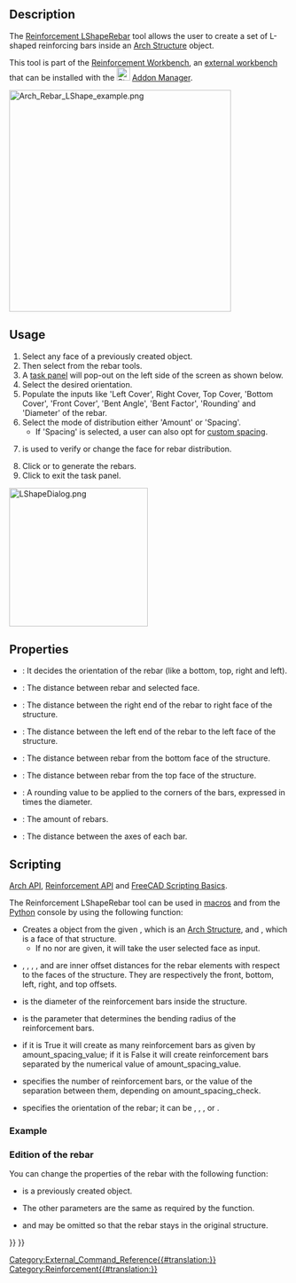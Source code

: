 <languages/>

<div class="mw-translate-fuzzy">
{{Docnav
|[[Arch_Rebar_UShape/pt-br|Armadura U]]
|[[Arch_Rebar_BentShape/pt-br|Armadura moldada]]
|[[Arch_Workbench/pt-br|Arch]]
|IconL=Arch_Rebar_UShape.svg
|IconR=Arch_Rebar_BentShape.svg
|IconC=Workbench_Arch.svg
}}
</div>

{{GuiCommand
|Name=Reinforcement LShapeRebar
|MenuLocation=3D/BIM → Reinforcement tools → L-Shape Rebar
|Workbenches=[[Reinforcement_Workbench|Reinforcement]], [[BIM_Workbench|BIM]]
|Version=0.17
|SeeAlso=
}}

==Description==

The [[Reinforcement_LShapeRebar|Reinforcement LShapeRebar]] tool allows the user to create a set of L-shaped reinforcing bars inside an [[Arch_Structure|Arch Structure]] object.

This tool is part of the [[Reinforcement_Workbench|Reinforcement Workbench]], an [[External_workbenches|external workbench]] that can be installed with the [[Image:Std_AddonMgr.svg|24px]] [[Std_AddonMgr|Addon Manager]].

[[Image:Arch_Rebar_LShape_example.png|400px]]
{{Caption|Four sets of L-shaped reinforcement bars inside an [[Arch_Structure|Arch Structure]]}}

==Usage==

# Select any face of a previously created {{Button|[[Image:Arch_Structure.svg|16px]] [[Arch Structure]]}} object.
# Then select {{Button|[[Image:Reinforcement_LShapeRebar.svg|16px]] [[Reinforcement_LShapeRebar|L-Shape Rebar]]}} from the rebar tools.
# A [[Task_panel|task panel]] will pop-out on the left side of the screen as shown below.
# Select the desired orientation.
# Populate the inputs like 'Left Cover', Right Cover, Top Cover, 'Bottom Cover', 'Front Cover', 'Bent Angle', 'Bent Factor', 'Rounding' and 'Diameter' of the rebar.
# Select the mode of distribution either 'Amount' or 'Spacing'.
#* If 'Spacing' is selected, a user can also opt for [[Reinforcement_Custom_Spacing|custom spacing]].
# {{Button|Pick Selected Face}} is used to verify or change the face for rebar distribution.
# Click {{Button|OK}} or {{Button|Apply}} to generate the rebars.
# Click {{Button|Cancel}} to exit the task panel.

[[Image:LShapeDialog.png|250px]]
{{Caption|Task panel for the tool}}

==Properties== 

* {{PropertyData|Orientation}}: It decides the orientation of the rebar (like a bottom, top, right and left).
* {{PropertyData|Front Cover}}: The distance between rebar and selected face.
* {{PropertyData|Right Cover}}: The distance between the right end of the rebar to right face of the structure.
* {{PropertyData|Left Cover}}: The distance between the left end of the rebar to the left face of the structure.
* {{PropertyData|Bottom Cover}}: The distance between rebar from the bottom face of the structure.
* {{PropertyData|Top Cover}}: The distance between rebar from the top face of the structure.
* {{PropertyData|Rounding}}: A rounding value to be applied to the corners of the bars, expressed in times the diameter.
* {{PropertyData|Amount}}: The amount of rebars.
* {{PropertyData|Spacing}}: The distance between the axes of each bar.

==Scripting==

{{Emphasis|See also:}} [[Arch_API|Arch API]], [[Reinforcement_API|Reinforcement API]] and [[FreeCAD_Scripting_Basics|FreeCAD Scripting Basics]].

The Reinforcement LShapeRebar tool can be used in [[Macros|macros]] and from the [[Python|Python]] console by using the following function:

{{Code|code=
Rebar = makeLShapeRebar(f_cover, b_cover, l_cover, r_cover,
                        diameter, t_cover, rounding, amount_spacing_check, amount_spacing_value, orientation="Bottom Left",
                        structure=None, facename=None):
}}

* Creates a {{incode|Rebar}} object from the given {{incode|structure}}, which is an [[Arch Structure]], and {{incode|facename}}, which is a face of that structure.
** If no {{incode|structure}} nor {{incode|facename}} are given, it will take the user selected face as input.
* {{incode|f_cover}}, {{incode|b_cover}}, {{incode|l_cover}}, {{incode|r_cover}}, and {{incode|t_cover}} are inner offset distances for the rebar elements with respect to the faces of the structure. They are respectively the front, bottom, left, right, and top offsets.
* {{incode|diameter}} is the diameter of the reinforcement bars inside the structure.
* {{incode|rounding}} is the parameter that determines the bending radius of the reinforcement bars.
* {{incode|amount_spacing_check}} if it is True it will create as many reinforcement bars as given by amount_spacing_value; if it is False it will create reinforcement bars separated by the numerical value of amount_spacing_value.
* {{incode|amount_spacing_value}} specifies the number of reinforcement bars, or the value of the separation between them, depending on amount_spacing_check.
* {{incode|orientation}} specifies the orientation of the rebar; it can be {{incode|"Bottom Right"}}, {{incode|"Bottom Left"}}, {{incode|"Top Right"}}, or {{incode|"Top Left"}}.

=== Example ===

{{Code|code=
import FreeCAD, Arch, LShapeRebar

Structure = Arch.makeStructure(length=1000, width=1000, height=400)
Structure.ViewObject.Transparency = 80
FreeCAD.ActiveDocument.recompute()

Rebar = LShapeRebar.makeLShapeRebar(50, 20, 20, 20,
                                    8, 50, 4, True, 6, "Bottom Left", Structure, "Face4")
Rebar.ViewObject.ShapeColor = (0.9, 0.0, 0.0)

Rebar2 = LShapeRebar.makeLShapeRebar(50, 50, 20, 20,
                                     8, 50, 4, True, 6, "Bottom Left", Structure, "Face6")
Rebar2.ViewObject.ShapeColor = (0.0, 0.0, 0.9) 
}}

=== Edition of the rebar ===

You can change the properties of the rebar with the following function:

{{Code|code=
editLShapeRebar(Rebar, f_cover, b_cover, l_cover, r_cover,
                diameter, t_cover, rounding, amount_spacing_check, amount_spacing_value, orientation,
                structure=None, facename=None)
}}

* {{incode|Rebar}} is a previously created {{incode|LShapeRebar}} object.
* The other parameters are the same as required by the {{incode|makeLShapeRebar()}} function.
* {{incode|structure}} and {{incode|facename}} may be omitted so that the rebar stays in the original structure.

{{Code|code=
import LShapeRebar

LShapeRebar.editLShapeRebar(Rebar, 50, 50, 20, 20,
                            12, 50, 6, True, 5, "Top Right")

LShapeRebar.editLShapeRebar(Rebar2, 50, 50, 20, 20,
                            12, 70, 6, True, 5, "Top Right")
}}


{{Docnav
|[[Reinforcement_UShapeRebar|UShapeRebar]]
|[[Reinforcement_StirrupRebar|StirrupRebar]]
|[[Reinforcement_Workbench|Reinforcement]]
|IconL=Reinforcement_UShapeRebar.svg
|IconR=Reinforcement_StirrupRebar.svg
|IconC=Reinforcement_Workbench.svg
}}

[[Category:External_Command_Reference{{#translation:}}]]
[[Category:Reinforcement{{#translation:}}]]
{{BIM_Tools_navi{{#translation:}}}}
{{Userdocnavi{{#translation:}}}}